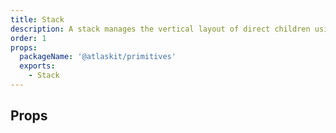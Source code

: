 ```yaml
---
title: Stack
description: A stack manages the vertical layout of direct children using flexbox.
order: 1
props:
  packageName: '@atlaskit/primitives'
  exports:
    - Stack
---
```



<CodeDocsHeader
  name="@atlaskit/primitives"
  repository="https://bitbucket.org/atlassian/atlassian-frontend-mirror"
  directoryName="primitives"
/>

## Props

<TSMorphProps exportName="Stack" packageName="@atlaskit/primitives" />
